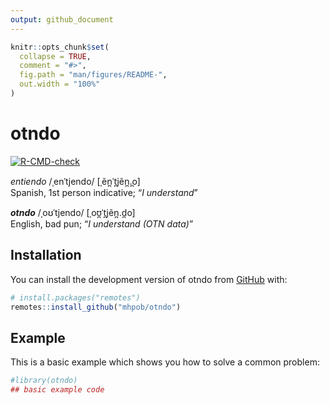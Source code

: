 ```yaml
---
output: github_document
---
```


<!-- README.md is generated from README.Rmd. Please edit that file -->

```r
knitr::opts_chunk$set(
  collapse = TRUE,
  comment = "#>",
  fig.path = "man/figures/README-",
  out.width = "100%"
)
```

# otndo

<!-- badges: start -->
[![R-CMD-check](https://github.com/mhpob/otndo/actions/workflows/R-CMD-check.yaml/badge.svg)](https://github.com/mhpob/otndo/actions/workflows/R-CMD-check.yaml)
<!-- badges: end -->

*entiendo* /ˌenˈtjendo/ [ˌẽn̪ˈt̪jẽn̪.̪o]\   
Spanish, 1st person indicative; "*I understand*"

***otndo*** /ˌoʊˈtjendo/ [ˌoʊ̪ˈt̪jẽn̪.d̪o]\
English, bad pun; "*I understand (OTN data)*"

## Installation

You can install the development version of otndo from [GitHub](https://github.com/) with:

``` r
# install.packages("remotes")
remotes::install_github("mhpob/otndo")
```

## Example

This is a basic example which shows you how to solve a common problem:

```r
#library(otndo)
## basic example code
```
